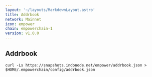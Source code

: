 ```yaml
---
layout: '~/layouts/MarkdownLayout.astro'
title: Addrbook
network: Mainnet
icon: empower
chain: empowerchain-1
version: v1.0.0
---
```

## Addrbook

```
curl -Ls https://snapshots.indonode.net/empower/addrbook.json > $HOME/.empowerchain/config/addrbook.json
```